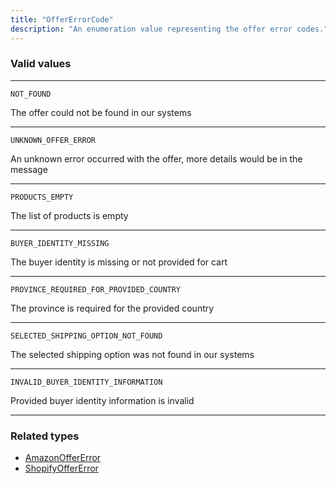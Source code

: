 ```yaml
---
title: "OfferErrorCode"
description: "An enumeration value representing the offer error codes."
---
```


### Valid values

---

`NOT_FOUND`

The offer could not be found in our systems

---

`UNKNOWN_OFFER_ERROR`

An unknown error occurred with the offer, more details would be in the message

---

`PRODUCTS_EMPTY`

The list of products is empty

---

`BUYER_IDENTITY_MISSING`

The buyer identity is missing or not provided for cart

---

`PROVINCE_REQUIRED_FOR_PROVIDED_COUNTRY`

The province is required for the provided country

---

`SELECTED_SHIPPING_OPTION_NOT_FOUND`

The selected shipping option was not found in our systems

---

`INVALID_BUYER_IDENTITY_INFORMATION`

Provided buyer identity information is invalid

---

### Related types

* [AmazonOfferError](/reference/amazonoffererror)
* [ShopifyOfferError](/reference/shopifyoffererror)